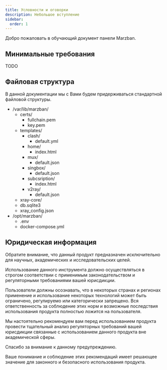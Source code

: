 ```yaml
---
title: Условности и оговорки
description: Небольшое вступление
sidebar:
  order: 1
---
```



Добро пожаловать в обучающий документ панели Marzban.

## Минимальные требования

TODO

## Файловая структура

В данной документации мы c Вами будем придерживаться стандартной файловой структуры.

<FileTree>

- /var/lib/marzban/
  - certs/
    - fullchain.pem
    - key.pem
  - templates/
    - clash/
      - default.yml
    - home/
      - index.html
    - mux/
      - default.json
    - singbox/
      - default.json
    - subcsription/
      - index.html
    - v2ray/
      - default.json
  - xray-core/
  - db.sqlite3
  - xray_config.json
- /opt/marzban/
  - .env
  - docker-compose.yml
</FileTree>

## Юридическая информация

Обратите внимание, что данный продукт предназначен исключительно для научных, академических и исследовательских целей.

Использование данного инструмента должно осуществляться в строгом соответствии с применимым законодательством и регуляторными требованиями вашей юрисдикции.

Пользователи должны осознавать, что в некоторых странах и регионах применение и использование некоторых технологий может быть ограничено, регулируемо или категорически запрещено.
Вся ответственность за соблюдение этих норм и возможные последствия использования продукта полностью ложится на пользователя.

Мы настоятельно рекомендуем вам перед использованием продукта провести тщательный анализ регуляторных требований вашей юрисдикции связанные с использованием данного продукта вне академической сферы.

Спасибо за внимание к данному предупреждению.

Ваше понимание и соблюдение этих рекомендаций имеет решающее значение для законного и безопасного использования продукта.
